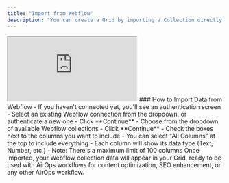 ```yaml
---
title: "Import from Webflow"
description: "You can create a Grid by importing a Collection directly from your Webflow site, allowing you to work with your existing content in AirOps. If you haven't already connected your Webflow site to your AirOps workspace, you'll be prompted to do so."
---
```


<Frame>
<iframe
  src="https://demo.arcade.software/zbHhYfq8kj9x3Z9mArgb?embed"
  title="Arcade demo"
  allowFullScreen
  allow="clipboard-write"
  className="w-full rounded-xl"
  style={{width: '100%', maxWidth: '100%', aspectRatio: '1.5 / 1', height: '100%', border: 'none'}}
></iframe>
</Frame>
### How to Import Data from Webflow
<Steps>
<Step title="Click the `+` button on your Grid page"/>
<Step title="Select Webflow from the dropdown menu of import options"/>
<Step title="Connect to your Webflow site:">
   - If you haven't connected yet, you'll see an authentication screen
   - Select an existing Webflow connection from the dropdown, or authenticate a new one
   - Click **Continue**
</Step>
<Step title="Select the collection you'd like to import:">   
   - Choose from the dropdown of available Webflow collections
   - Click **Continue**
</Step>
<Step title="Select which data columns to import:">   
   - Check the boxes next to the columns you want to include
   - You can select "All Columns" at the top to include everything
   - Each column will show its data type (Text, Number, etc.)
   - Note: There's a maximum limit of 100 columns
</Step>
<Step title="Click Continue to import your data into the Grid"/>   
</Steps>
Once imported, your Webflow collection data will appear in your Grid, ready to be used with AirOps workflows for content optimization, SEO enhancement, or any other AirOps workflow.
